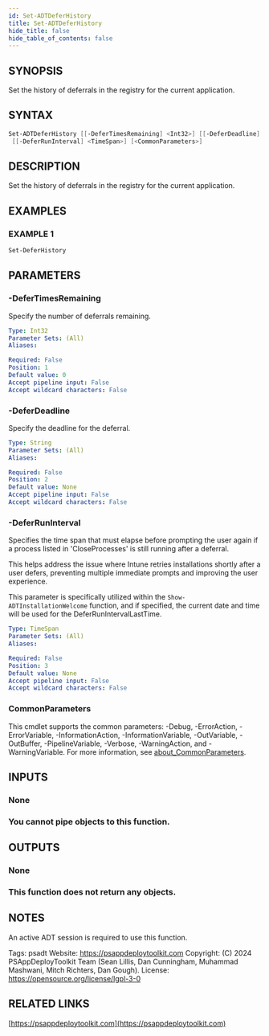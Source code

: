 ```yaml
---
id: Set-ADTDeferHistory
title: Set-ADTDeferHistory
hide_title: false
hide_table_of_contents: false
---
```


## SYNOPSIS

Set the history of deferrals in the registry for the current application.

## SYNTAX

```powershell
Set-ADTDeferHistory [[-DeferTimesRemaining] <Int32>] [[-DeferDeadline] <String>]
 [[-DeferRunInterval] <TimeSpan>] [<CommonParameters>]
```

## DESCRIPTION

Set the history of deferrals in the registry for the current application.

## EXAMPLES

### EXAMPLE 1

```powershell
Set-DeferHistory
```

## PARAMETERS

### -DeferTimesRemaining

Specify the number of deferrals remaining.

```yaml
Type: Int32
Parameter Sets: (All)
Aliases:

Required: False
Position: 1
Default value: 0
Accept pipeline input: False
Accept wildcard characters: False
```

### -DeferDeadline

Specify the deadline for the deferral.

```yaml
Type: String
Parameter Sets: (All)
Aliases:

Required: False
Position: 2
Default value: None
Accept pipeline input: False
Accept wildcard characters: False
```

### -DeferRunInterval

Specifies the time span that must elapse before prompting the user again if a process listed in 'CloseProcesses' is still running after a deferral.

This helps address the issue where Intune retries installations shortly after a user defers, preventing multiple immediate prompts and improving the user experience.

This parameter is specifically utilized within the `Show-ADTInstallationWelcome` function, and if specified, the current date and time will be used for the DeferRunIntervalLastTime.

```yaml
Type: TimeSpan
Parameter Sets: (All)
Aliases:

Required: False
Position: 3
Default value: None
Accept pipeline input: False
Accept wildcard characters: False
```

### CommonParameters

This cmdlet supports the common parameters: -Debug, -ErrorAction, -ErrorVariable, -InformationAction, -InformationVariable, -OutVariable, -OutBuffer, -PipelineVariable, -Verbose, -WarningAction, and -WarningVariable. For more information, see [about_CommonParameters](http://go.microsoft.com/fwlink/?LinkID=113216).

## INPUTS

### None

### You cannot pipe objects to this function.
## OUTPUTS

### None

### This function does not return any objects.
## NOTES
An active ADT session is required to use this function.

Tags: psadt
Website: https://psappdeploytoolkit.com
Copyright: (C) 2024 PSAppDeployToolkit Team (Sean Lillis, Dan Cunningham, Muhammad Mashwani, Mitch Richters, Dan Gough).
License: https://opensource.org/license/lgpl-3-0

## RELATED LINKS

[https://psappdeploytoolkit.com](https://psappdeploytoolkit.com)
